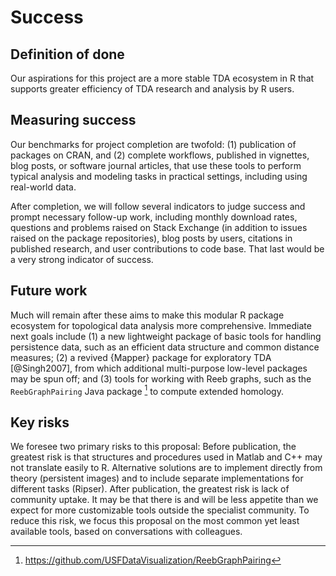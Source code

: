 # Success
<!-- 
Projects should have a definition of done that is measurable, and a thorough understanding going in of what the risks are to delivery 
-->

## Definition of done
<!-- 
What does success look like? 
-->

Our aspirations for this project are a more stable TDA ecosystem in R that supports greater efficiency of TDA research and analysis by R users.

## Measuring success
<!-- 
How will we know when success is achieved, what markers can we use along the way 
-->

Our benchmarks for project completion are twofold: (1) publication of packages on CRAN, and (2) complete workflows, published in vignettes, blog posts, or software journal articles, that use these tools to perform typical analysis and modeling tasks in practical settings, including using real-world data.

After completion, we will follow several indicators to judge success and prompt necessary follow-up work, including monthly download rates,
<!--(which we would like to see meet or exceed those of the current most popular TDA packages like {TDA})-->
questions and problems raised on Stack Exchange (in addition to issues raised on the package repositories), blog posts by users, citations in published research, and user contributions to code base.
That last would be a very strong indicator of success.

## Future work
<!-- 
How could this be extended / developed in the future by yourself and/or the community in general?
-->

Much will remain after these aims to make this modular R package ecosystem for topological data analysis more comprehensive.
Immediate next goals include (1) a new lightweight package of basic tools for handling persistence data, such as an efficient data structure and common distance measures; (2) a revived {Mapper} package for exploratory TDA [@Singh2007], from which additional multi-purpose low-level packages may be spun off; and (3) tools for working with Reeb graphs, such as the `ReebGraphPairing` Java package [^rgp] to compute extended homology.

[^landmark]: <https://github.com/corybrunson/landmark>
[^rgp]: <https://github.com/USFDataVisualization/ReebGraphPairing>

## Key risks
<!-- 
What sort of things could come up that can delay or break the project?

 - [ ] People
 - [ ] Processes
 - [ ] Tooling & Technology
 - [ ] Costs
-->

We foresee two primary risks to this proposal:
Before publication, the greatest risk is that structures and procedures used in Matlab and C++ may not translate easily to R. Alternative solutions are to implement directly from theory (persistent images) and to include separate implementations for different tasks (Ripser).
After publication, the greatest risk is lack of community uptake.
It may be that there is and will be less appetite than we expect for more customizable tools outside the specialist community.
To reduce this risk, we focus this proposal on the most common yet least available tools, based on conversations with colleagues.
